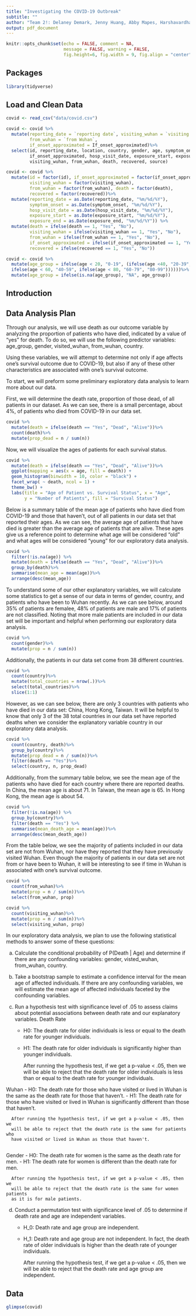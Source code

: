 ```yaml
---
title: "Investigating the COVID-19 Outbreak"
subtitle: ""
author: "Team 2!: Delaney Demark, Jenny Huang, Abby Mapes, Harshavardhan Srijay"
output: pdf_document
---
```


```r
knitr::opts_chunk$set(echo = FALSE, comment = NA, 
                      message = FALSE, warning = FALSE,
                      fig.height=6, fig.width = 9, fig.align = "center")
```

## Packages

```r
library(tidyverse)
```

## Load and Clean Data
```r
covid <- read_csv("data/covid.csv")

covid <- covid %>%
  mutate(reporting_date = `reporting date`, visiting_wuhan = `visiting Wuhan`, 
         from_wuhan = `from Wuhan`, 
         if_onset_approximated = If_onset_approximated)%>%
  select(id, reporting_date, location, country, gender, age, symptom_onset,
         if_onset_approximated, hosp_visit_date, exposure_start, exposure_end, 
         visiting_wuhan, from_wuhan, death, recovered, source)
```

```r
covid <- covid %>%
  mutate(id = factor(id), if_onset_approximated = factor(if_onset_approximated), 
         visiting_wuhan = factor(visiting_wuhan), 
         from_wuhan = factor(from_wuhan), death = factor(death), 
         recovered = factor(recovered))%>%
  mutate(reporting_date = as.Date(reporting_date, "%m/%d/%Y"), 
         symptom_onset = as.Date(symptom_onset, "%m/%d/%Y"), 
         hosp_visit_date = as.Date(hosp_visit_date, "%m/%d/%Y"), 
         exposure_start = as.Date(exposure_start, "%m/%d/%Y"), 
         exposure_end = as.Date(exposure_end, "%m/%d/%Y")) %>%
  mutate(death = ifelse(death == 1, "Yes", "No"), 
         visiting_wuhan = ifelse(visiting_wuhan == 1, "Yes", "No"),
         from_wuhan = ifelse(from_wuhan == 1, "Yes", "No"),
         if_onset_approximated = ifelse(if_onset_approximated == 1, "Yes", "No"),
         recovered = ifelse(recovered == 1, "Yes", "No"))
```

```r
covid <- covid %>%
  mutate(age_group = ifelse(age < 20, "0-19", (ifelse(age <40, "20-39",
  ifelse(age < 60, "40-59", ifelse(age < 80, "60-79", "80-99"))))))%>%
  mutate(age_group = ifelse(is.na(age_group), "NA", age_group))
```

## Introduction

## Data Analysis Plan

Through our analysis, we will use death as our outcome variable by analyzing 
the proportion of patients who have died, indicated by a value of “yes” for 
death. To do so, we will use the following predictor variables: 
age_group, gender, visited_wuhan, from_wuhan, country. 

Using these variables, we will attempt to determine not only if age affects 
one’s survival outcome due to COVID-19, but also if any of these other 
characteristics are associated with one’s survival outcome. 

To start, we will preform some preliminary exploratory data analysis to learn 
more about our data.

First, we will determine the death rate, proportion of those dead, of all 
patients in our dataset. As we can see, there is a small percentage, about 4%, 
of patients who died from COVID-19 in our data set. 
```r
covid %>%
  mutate(death = ifelse(death == "Yes", "Dead", "Alive"))%>%
  count(death)%>% 
  mutate(prop_dead = n / sum(n))
```

Now, we will visualize the ages of patients for each survival status.
```r
covid %>%
  mutate(death = ifelse(death == "Yes", "Dead", "Alive"))%>%
  ggplot(mapping = aes(x = age, fill = death)) + 
  geom_histogram(binwidth = 10, color = "black") +
  facet_wrap( ~ death, ncol = 1) +
  theme_bw() +
  labs(title = "Age of Patient vs. Survival Status", x = "Age",
       y = "Number of Patients", fill = "Survival Status")
```

Below is a summary table of the mean age of patients who have died from COVID-19
and those that haven't, out of all patients in our data set that reported their 
ages. As we can see, the average age of patients that have died is greater than 
the average age of patients that are alive. These ages give us a reference 
point to determine what age will be considered "old" and what ages will be 
considered "young" for our exploratory data analysis.

```r
covid %>%
  filter(!is.na(age)) %>%
  mutate(death = ifelse(death == "Yes", "Dead", "Alive"))%>%
  group_by(death)%>% 
  summarise(mean_age = mean(age))%>% 
  arrange(desc(mean_age))
```

To understand some of our other explanatory variables, we will calculate some 
statistics to get a sense of our data in terms of gender, country, and patients 
who have been to Wuhan recently. As we can see below, around 35% of patients 
are femalee, 48% of patients are male and 17% of patients are not classified. 
Noting that more male patients are included in our data set will be important 
and helpful when performing our exploratory data analysis.

```r
covid %>%
  count(gender)%>% 
  mutate(prop = n / sum(n))
```

Additionally, the patients in our data set come from 38 different countries.
```r
covid %>%
  count(country)%>% 
  mutate(total_countries = nrow(.))%>%
  select(total_countries)%>%
  slice(1:1)
```

However, as we can see below, there are only 3 countries with patients who have 
died in our data set: China, Hong Kong, Taiwan. It will be helpful to know that 
only 3 of the 38 total countries in our data set have reported deaths when we 
consider the explanatory variable country in our exploratory data analysis.

```r
covid %>%
  count(country, death)%>% 
  group_by(country)%>% 
  mutate(prop_dead = n / sum(n))%>%
  filter(death == "Yes")%>%
  select(country, n, prop_dead)
```

Additionally, from the summary table below, we see the mean age of the patients 
who have died for each country where there are reported deaths. In China, the 
mean age is about 71. In Taiwan, the mean age is 65. In Hong Kong, the mean age 
is about 54.

```r
covid %>%
  filter(!is.na(age)) %>%
  group_by(country)%>% 
  filter(death == "Yes") %>%
  summarise(mean_death_age = mean(age))%>% 
  arrange(desc(mean_death_age))
```

From the table below, we see the majority of patients included in our 
data set are not from Wuhan, nor have they reported that they have previously 
visited Wuhan. Even though the majority of patients in our data set are not from 
or have been to Wuhan, it will be interesting to see if time in Wuhan is 
associated with one's survival outcome.

```r
covid %>%
  count(from_wuhan)%>% 
  mutate(prop = n / sum(n))%>%
  select(from_wuhan, prop)

covid %>%
  count(visiting_wuhan)%>% 
  mutate(prop = n / sum(n))%>%
  select(visiting_wuhan, prop)
```

In our exploratory data analysis, we plan to use the following statistical 
methods to answer some of these questions:

a) Calculate the conditional probability of P(Death | Age) and determine if 
there are any confounding variables: gender, visted_wuhan, from_wuhan, country.

b) Take a bootstrap sample to estimate a confidence interval for the mean age 
of affected individuals. If there are any confounding variables, we will 
estimate the mean age of affected individuals faceted by the confounding 
variables.

c) Run a hypothesis test with significance level of .05 to assess claims 
about potential associations between death rate and our explanatory variables.
  Death Rate
    - H0: The death rate for older individuals is less or equal to the death 
          rate for younger individuals.
    - H1: The death rate for older individuals is significantly higher than 
          younger individuals.
          
      After running the hypothesis test, if we get a p-value < .05, then we 
      will be able to reject that the death rate for older individuals is less
      than or equal to the death rate for younger individuals.
      
  Wuhan
    - H0: The death rate for those who have visited or lived in Wuhan is the 
          same as the death rate for those that haven’t.
    - H1: The death rate for those who have visited or lived in Wuhan is 
          significantly different than those that haven’t.
          
      After running the hypothesis test, if we get a p-value < .05, then we 
      will be able to reject that the death rate is the same for patients who 
      have visited or lived in Wuhan as those that haven't.
      
  Gender
    - H0: The death rate for women is the same as the death rate for men.
    - H1: The death rate for women is different than the death rate for men.
    
      After running the hypothesis test, if we get a p-value < .05, then we 
      will be able to reject that the death rate is the same for women patients
      as it is for male patients.
    
d) Conduct a permutation test with significance level of .05 to determine if
death rate and age are independent variables.
    - H_0: Death rate and age group are independent.
    - H_1: Death rate and age group are not independent. In fact, the death 
           rate of older individuals is higher than the death rate of younger 
           individuals.
          
      After running the hypothesis test, if we get a p-value < .05, then we 
      will be able to reject that the death rate and age group are independent.

## Data

```r
glimpse(covid)
```

